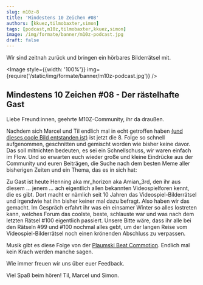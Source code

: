 ```yaml
---
slug: m10z-8
title: 'Mindestens 10 Zeichen #08'
authors: [kkuez,tilmobaxter,simon]
tags: [podcast,m10z,tilmobaxter,kkuez,simon]
image: /img/formate/banner/m10z-podcast.jpg
draft: false
---
```



Wir sind zeitnah zurück und bringen ein hörbares Bilderrätsel mit.

<Image style={{width: '100%'}} img={require('/static/img/formate/banner/m10z-podcast.jpg')} />

<!--truncate-->

## Mindestens 10 Zeichen #08 - Der rästelhafte Gast

Liebe Freund:innen, geehrte M10Z-Community, ihr da draußen.

Nachdem sich Marcel und Til endlich mal in echt getroffen haben [(und dieses coole Bild entstanden ist)](https://m10z.de/img/formate/til-marcel.jpg) ist jetzt die 8. Folge so schnell aufgenommen, geschnitten und gemischt worden wie bisher keine davor.
Das soll mitnichten bedeuten, es sei ein Schnellschuss, wir waren einfach im Flow.
Und so erwarten euch wieder große und kleine Eindrücke aus der Community und euren Beiträgen, die Suche nach dem besten Meme aller bisherigen Zeiten und ein Thema, das es in sich hat:

Zu Gast ist heute Henning aka mr_horizon aka Amian_3rd, den ihr aus diesem … jenem … ach eigentlich allen bekannten Videospielforen kennt, die es gibt.
Dort macht er nämlich seit 10 Jahren das Videospiel-Bilderrätsel und irgendwie hat ihn bisher keiner mal dazu befragt. Also haben wir das gemacht.
Im Gespräch erfahrt ihr was ein einsamer Winter so alles lostreten kann, welches Forum das coolste, beste, schlauste war und was nach dem letzten Rätsel #100 eigentlich passiert.
Unsere Bitte wäre, dass ihr alle bei den Rätseln #99 und #100 nochmal alles gebt, um der langen Reise vom Videospiel-Bilderrätsel noch einen krönenden Abschluss zu verpassen.

Musik gibt es diese Folge von der [Plaumski Beat Commotion](https://plaumskibeatcommotion.bandcamp.com/album/diy-disco-ep).
Endlich mal kein Krach werden manche sagen.

Wie immer freuen wir uns über euer Feedback.

Viel Spaß beim hören!
Til, Marcel und Simon.


<ReactPlayer
    width="100%"
    height="50px"
    controls
    src='https://m10z.picnotes.de/M10Z/M10Z_008.mp3'
/>

